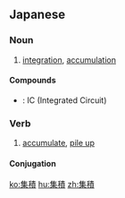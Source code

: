 ==Japanese==
{{ja-kanjitab|しゅう|せき|yomi=on}}

===Noun===
{{ja-noun|しゅうせき}}

# [[integration]], [[accumulation]]

====Compounds====
* {{ja-r|集積回路|しゅうせき かいろ}}: IC (Integrated Circuit)

===Verb===
{{ja-verb-suru|tr=both|しゅうせき}}

# [[accumulate]], [[pile up]]

====Conjugation====
{{ja-suru|しゅうせき}}

[[ko:集積]]
[[hu:集積]]
[[zh:集積]]